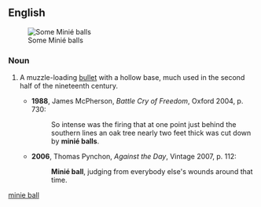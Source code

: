 ==English==
[[Image:Minie_Balls.jpg|thumb|Some Minié balls]]

===Noun===
{{en-noun|head=[[w:Claude Etienne Minié|Minié]] [[ball]]}}

# {{context|historical}} A muzzle-loading [[bullet]] with a hollow base, much used in the second half of the nineteenth century.
#*'''1988''', James McPherson, ''Battle Cry of Freedom'', Oxford 2004, p. 730:
#*:So intense was the firing that at one point just behind the southern lines an oak tree nearly two feet thick was cut down by '''minié balls'''.
#*'''2006''', Thomas Pynchon, ''Against the Day'', Vintage 2007, p. 112:
#*:'''Minié ball''', judging from everybody else's wounds around that time.

[[Category:English terms spelled with É|minie ball]]